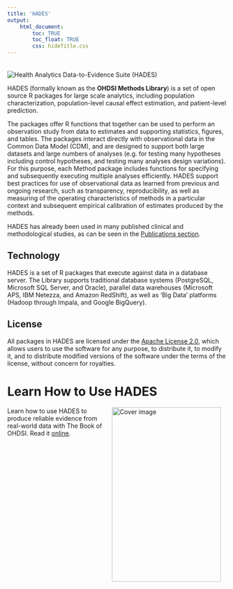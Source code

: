 ```yaml
---
title: 'HADES'
output: 
    html_document:
        toc: TRUE
        toc_float: TRUE
        css: hideTitle.css
---
```

<img src="images/banner.png" alt="Health Analytics Data-to-Evidence Suite (HADES)" style="vertical-align:top; margin-top: 20px;">

HADES (formally known as the **OHDSI Methods Library**) is a set of open source R packages for large scale analytics, including population characterization, population-level causal effect estimation, and patient-level prediction.

The packages offer R functions that together can be used to perform an observation study from data to estimates and supporting statistics, figures, and tables. The packages interact directly with observational data in the Common Data Model (CDM),  and are designed to support both large datasets and large numbers of analyses (e.g. for testing many hypotheses including control hypotheses, and testing many analyses design variations). For this purpose, each Method package includes functions for specifying and subsequently executing multiple analyses efficiently. HADES support best practices for use of observational data as learned from previous and ongoing research, such as transparency, reproducibility, as well as measuring of the operating characteristics of methods in a particular context and subsequent empirical calibration of estimates produced by the methods.

HADES has already been used in many published clinical and methodological studies, as can be seen in the [Publications section](publications.html).

## Technology

HADES is a set of R packages that execute against data in a database server. The Library supports traditional database systems (PostgreSQL, Microsoft SQL Server, and Oracle), parallel data warehouses (Microsoft APS, IBM Netezza, and Amazon RedShift), as well as 'Big Data' platforms (Hadoop through Impala, and Google BigQuery). 

## License

All packages in HADES are licensed under the [Apache License 2.0](https://www.apache.org/licenses/LICENSE-2.0), which allows users to use the software for any purpose, to distribute it, to modify it, and to distribute modified versions of the software under the terms of the license, without concern for royalties.

# Learn How to Use HADES

<a href="http://book.ohdsi.org"><img src="images/book.png" width="250" height="400" alt="Cover image" align="right" style="margin: 0 1em 0 1em" /></a> Learn how to use HADES to produce reliable evidence from real-world data with The Book of OHDSI. Read it <a href="http://book.ohdsi.org">online</a>.

